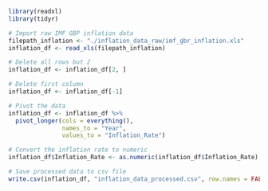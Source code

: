 ```r
library(readxl)
library(tidyr)

# Import raw IMF GBP inflation data
filepath_inflation <- "./inflation_data_raw/imf_gbr_inflation.xls"
inflation_df <- read_xls(filepath_inflation)

# Delete all rows but 2
inflation_df <- inflation_df[2, ]

# Delete first column
inflation_df <- inflation_df[-1]

# Pivot the data
inflation_df <- inflation_df %>%
  pivot_longer(cols = everything(),
               names_to = "Year",
               values_to = "Inflation_Rate")

# Convert the inflation rate to numeric
inflation_df$Inflation_Rate <- as.numeric(inflation_df$Inflation_Rate)
```

```r
# Save processed data to csv file
write.csv(inflation_df, "inflation_data_processed.csv", row.names = FALSE)

```
